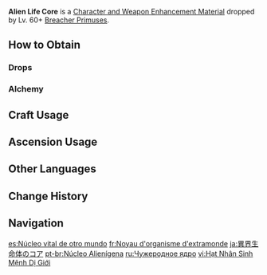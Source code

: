 {{Item Infobox
|id           = 112091
|image        = Item Alien Life Core.png
|type         = Character and Weapon Enhancement Materials
|quality      = 4
|group        = Breacher Primus Materials
|group2       = Elite Enemy Drops
|description  = Breacher Primus's Core.<br>Ther is no way to exterminate this life form. One reduced to nothing but its core will resurrect the next day or in decades. Luckily, it is neither aggressive nor intelligent, so Fontainians can just keep their distance.
|invCategory  = Character Development Items
|source1      = Crafted
|source2      = Dropped by Lv. 60+ [[Breacher Primus]]es
}}
'''Alien Life Core''' is a [[Character and Weapon Enhancement Material]] dropped by Lv. 60+ [[Breacher Primus]]es.

==How to Obtain==
===Drops===
{{Dropped By|level=60}}

===Alchemy===
{{Recipe
|type = Crafting
|Foreign Synapse = 3
|Mora = 125
|sort = Foreign Synapse;Mora
}}

==Craft Usage==
{{Craft Usage}}

==Ascension Usage==
{{Ascension Usage}}
<!--
==Video Guides==
{{EVT
|video1   = 
|caption1 = 
}}
-->
==Other Languages==
{{Other Languages
|en      = Alien Life Core
|zhs     = 异界生命核
|zhs_rm  = Yìjiè Shēngmìng-hé
|zht     = 異界生命核
|zht_rm  = Yìjiè Shēngmìng-hé
|zh_tl   = Alien Life Core
|ja      = 異界生命体のコア
|ja_rm   = Ikai Seimeitai no Koa
|ja_tl   = Alien Life Core
|ko      = 이세계 생명체의 코어
|ko_rm   = 
|ko_tl   = Alien Life Core
|es      = Núcleo vital de otro mundo
|es_tl   = Vital Nucleus from Another World
|fr      = Noyau d'organisme d'extramonde
|fr_tl   = Extraworld Organism Core
|ru      = Чужеродное ядро
|ru_tl   = Alien Core
|th      = Alien Life Core
|vi      = Hạt Nhân Sinh Mệnh Dị Giới
|vi_tl   = 
|de      = Außerweltlicher Lebenskern
|de_tl   = Otherworldly Life Core
|id      = Alien Life Core
|pt      = Núcleo Alienígena
|pt_tl   = 
|tr      = Dünya Dışı Yaşam Çekirdeği
|tr_tl   = Otherworldly Life Core
|it      = Nucleo di vita aliena
|it_tl   = Alien Life Core
}}

==Change History==
{{Change History|4.0}}

==Navigation==
{{Development Item Navbox|Character and Weapon Enhancement Materials}}

[[es:Núcleo vital de otro mundo]]
[[fr:Noyau d'organisme d'extramonde]]
[[ja:異界生命体のコア]]
[[pt-br:Núcleo Alienígena]]
[[ru:Чужеродное ядро]]
[[vi:Hạt Nhân Sinh Mệnh Dị Giới]]
